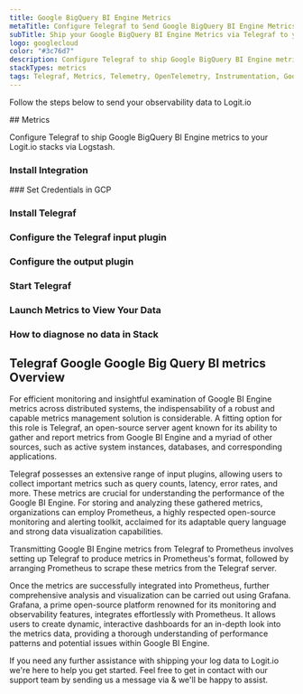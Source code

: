 ```yaml
---
title: Google BigQuery BI Engine Metrics
metaTitle: Configure Telegraf to Send Google BigQuery BI Engine Metrics
subTitle: Ship your Google BigQuery BI Engine Metrics via Telegraf to your Logit.io Stack
logo: googlecloud
color: "#3c76d7"
description: Configure Telegraf to ship Google BigQuery BI Engine metrics to your Logit.io stacks. Use our Telegraf Google BigQuery BI Engine metrics example configuration.
stackTypes: metrics
tags: Telegraf, Metrics, Telemetry, OpenTelemetry, Instrumentation, Google BigQuery BI Engine, Business Intelligence, Data Analytics, Bi
---
```


Follow the steps below to send your observability data to Logit.io

<Steps>
  ## Metrics

  Configure Telegraf to ship Google BigQuery BI Engine metrics to your Logit.io stacks via Logstash.
  
  ### Install Integration
  <InstallIntegration/>
  ### Set Credentials in GCP

  <SetGCPCredentials intro="Google BI Engine stands as a unique collection of services nestled within Google Cloud. It is meticulously designed for the creation, 
  deployment, and management of business intelligence systems, promoting secure and effective interaction between various software elements in a cloud-based ecosystem."/>

  ### Install Telegraf

  <InstallTelegraf />

  ### Configure the Telegraf input plugin

  <TelegrafStackDriverInput metric_type="bigquerybiengine.googleapis.com"/>

  ### Configure the output plugin

  <TelegrafOutputPlugin />

  ### Start Telegraf

  <StartTelegraf />

  ### Launch Metrics to View Your Data

  <LaunchVisualizer type="metrics" />

  ### How to diagnose no data in Stack

  <DiagnoseNoData />
</Steps>

## Telegraf Google Google Big Query BI metrics Overview

For efficient monitoring and insightful examination of Google BI Engine metrics across distributed systems, 
the indispensability of a robust and capable metrics management solution is considerable. A fitting option 
for this role is Telegraf, an open-source server agent known for its ability to gather and report metrics 
from Google BI Engine and a myriad of other sources, such as active system instances, databases, and corresponding applications.

Telegraf possesses an extensive range of input plugins, allowing users to collect important metrics such 
as query counts, latency, error rates, and more. These metrics are crucial for understanding the performance 
of the Google BI Engine. For storing and analyzing these gathered metrics, organizations can employ 
Prometheus, a highly respected open-source monitoring and alerting toolkit, acclaimed for its adaptable 
query language and strong data visualization capabilities.

Transmitting Google BI Engine metrics from Telegraf to Prometheus involves setting up Telegraf to produce 
metrics in Prometheus's format, followed by arranging Prometheus to scrape these metrics from the Telegraf server.

Once the metrics are successfully integrated into Prometheus, further comprehensive analysis and 
visualization can be carried out using Grafana. Grafana, a prime open-source platform renowned for 
its monitoring and observability features, integrates effortlessly with Prometheus. It allows users 
to create dynamic, interactive dashboards for an in-depth look into the metrics data, providing a 
thorough understanding of performance patterns and potential issues within Google BI Engine.

If you need any further assistance with shipping your log data to Logit.io we're here to help you get started. 
Feel free to get in contact with our support team by sending us a message via <IntercomButton text="live chat" /> & we'll be happy to assist.